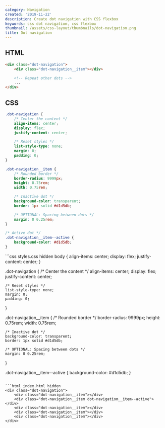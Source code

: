 ```yaml
---
category: Navigation
created: '2019-11-22'
description: Create dot navigation with CSS flexbox
keywords: css dot navigation, css flexbox
thumbnail: /assets/css-layout/thumbnails/dot-navigation.png
title: Dot navigation
---
```


## HTML

```html
<div class="dot-navigation">
    <div class="dot-navigation__item"></div>

    <!-- Repeat other dots -->
    ...
</div>
```

## CSS

```css
.dot-navigation {
    /* Center the content */
    align-items: center;
    display: flex;
    justify-content: center;

    /* Reset styles */
    list-style-type: none;
    margin: 0;
    padding: 0;
}

.dot-navigation__item {
    /* Rounded border */
    border-radius: 9999px;
    height: 0.75rem;
    width: 0.75rem;

    /* Inactive dot */
    background-color: transparent;
    border: 1px solid #d1d5db;

    /* OPTIONAL: Spacing between dots */
    margin: 0 0.25rem;
}

/* Active dot */
.dot-navigation__item--active {
    background-color: #d1d5db;
}
```

<Playground>
```css styles.css hidden
body {
    align-items: center;
    display: flex;
    justify-content: center;
}

.dot-navigation {
    /* Center the content */
    align-items: center;
    display: flex;
    justify-content: center;

    /* Reset styles */
    list-style-type: none;
    margin: 0;
    padding: 0;
}

.dot-navigation__item {
    /* Rounded border */
    border-radius: 9999px;
    height: 0.75rem;
    width: 0.75rem;

    /* Inactive dot */
    background-color: transparent;
    border: 1px solid #d1d5db;

    /* OPTIONAL: Spacing between dots */
    margin: 0 0.25rem;
}

.dot-navigation__item--active {
    background-color: #d1d5db;
}
```

```html index.html hidden
<div class="dot-navigation">
    <div class="dot-navigation__item"></div>
    <div class="dot-navigation__item dot-navigation__item--active"></div>
    <div class="dot-navigation__item"></div>
    <div class="dot-navigation__item"></div>
    <div class="dot-navigation__item"></div>
</div>
```
</Playground>
